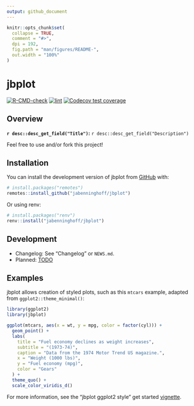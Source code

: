 ```yaml
---
output: github_document
---
```


<!-- README.md is generated from README.Rmd. Please edit that file -->

```r
knitr::opts_chunk$set(
  collapse = TRUE,
  comment = "#>",
  dpi = 192,
  fig.path = "man/figures/README-",
  out.width = "100%"
)
```

# jbplot

<!-- badges: start -->
[![R-CMD-check](https://github.com/jabenninghoff/jbplot/workflows/R-CMD-check/badge.svg)](https://github.com/jabenninghoff/jbplot/actions)
[![lint](https://github.com/jabenninghoff/jbplot/workflows/lint/badge.svg)](https://github.com/jabenninghoff/jbplot/actions)
[![Codecov test coverage](https://codecov.io/gh/jabenninghoff/jbplot/branch/main/graph/badge.svg)](https://app.codecov.io/gh/jabenninghoff/jbplot?branch=main)
<!-- badges: end -->

## Overview

**`r desc::desc_get_field("Title")`:** `r desc::desc_get_field("Description")`

Feel free to use and/or fork this project!

## Installation

You can install the development version of jbplot from [GitHub](https://github.com/) with:

``` r
# install.packages("remotes")
remotes::install_github("jabenninghoff/jbplot")
```

Or using renv:

``` r
# install.packages("renv")
renv::install("jabenninghoff/jbplot")
```

## Development

- Changelog: See "Changelog" or `NEWS.md`.
- Planned: [TODO](TODO.md)

## Examples

jbplot allows creation of styled plots, such as this `mtcars` example, adapted from `ggplot2::theme_minimal()`:

```r
library(ggplot2)
library(jbplot)

ggplot(mtcars, aes(x = wt, y = mpg, color = factor(cyl))) +
  geom_point() +
  labs(
    title = "Fuel economy declines as weight increases",
    subtitle = "(1973-74)",
    caption = "Data from the 1974 Motor Trend US magazine.",
    x = "Weight (1000 lbs)",
    y = "Fuel economy (mpg)",
    color = "Gears"
  ) +
  theme_quo() +
  scale_color_viridis_d()
```

For more information, see the "jbplot ggplot2 style" get started [vignette](https://jabenninghoff.github.io/jbplot/articles/jbplot.html).
